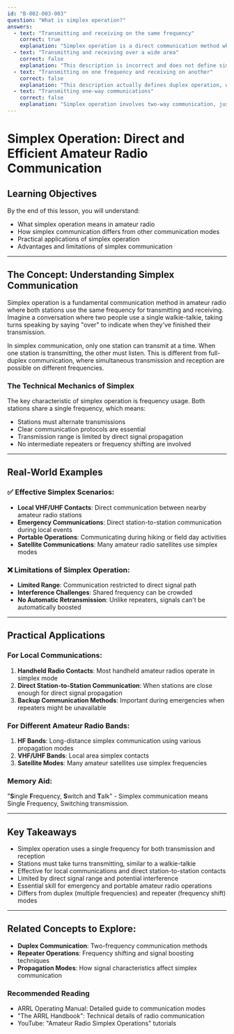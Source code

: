 ```yaml
---
id: "B-002-003-003"
question: "What is simplex operation?"
answers:
  - text: "Transmitting and receiving on the same frequency"
    correct: true
    explanation: "Simplex operation is a direct communication method where both stations use the same frequency for transmission and reception. This means stations take turns communicating, with only one station transmitting at a time, similar to a two-way radio walkie-talkie system where users must say 'over' to indicate they've finished speaking and the other station can now transmit."
  - text: "Transmitting and receiving over a wide area"
    correct: false
    explanation: "This description is incorrect and does not define simplex operation. While some radio systems can communicate over wide areas, simplex operation specifically refers to the communication method of using a single frequency for both transmission and reception, not the geographic coverage of the communication."
  - text: "Transmitting on one frequency and receiving on another"
    correct: false
    explanation: "This description actually defines duplex operation, where different frequencies are used for transmission and reception. In simplex operation, only a single frequency is used, and stations must alternate their transmissions."
  - text: "Transmitting one-way communications"
    correct: false
    explanation: "Simplex operation involves two-way communication, just not simultaneously. Both stations can transmit and receive, but only on a single frequency where they take turns communicating."
---
```


# Simplex Operation: Direct and Efficient Amateur Radio Communication

## Learning Objectives
By the end of this lesson, you will understand:
- What simplex operation means in amateur radio
- How simplex communication differs from other communication modes
- Practical applications of simplex operation
- Advantages and limitations of simplex communication

---

## The Concept: Understanding Simplex Communication

Simplex operation is a fundamental communication method in amateur radio where both stations use the same frequency for transmitting and receiving. Imagine a conversation where two people use a single walkie-talkie, taking turns speaking by saying "over" to indicate when they've finished their transmission.

In simplex communication, only one station can transmit at a time. When one station is transmitting, the other must listen. This is different from full-duplex communication, where simultaneous transmission and reception are possible on different frequencies.

### The Technical Mechanics of Simplex

The key characteristic of simplex operation is frequency usage. Both stations share a single frequency, which means:
- Stations must alternate transmissions
- Clear communication protocols are essential
- Transmission range is limited by direct signal propagation
- No intermediate repeaters or frequency shifting are involved

---

## Real-World Examples

### ✅ Effective Simplex Scenarios:
- **Local VHF/UHF Contacts**: Direct communication between nearby amateur radio stations
- **Emergency Communications**: Direct station-to-station communication during local events
- **Portable Operations**: Communicating during hiking or field day activities
- **Satellite Communications**: Many amateur radio satellites use simplex modes

### ❌ Limitations of Simplex Operation:
- **Limited Range**: Communication restricted to direct signal path
- **Interference Challenges**: Shared frequency can be crowded
- **No Automatic Retransmission**: Unlike repeaters, signals can't be automatically boosted

---

## Practical Applications

### For Local Communications:
1. **Handheld Radio Contacts**: Most handheld amateur radios operate in simplex mode
2. **Direct Station-to-Station Communication**: When stations are close enough for direct signal propagation
3. **Backup Communication Methods**: Important during emergencies when repeaters might be unavailable

### For Different Amateur Radio Bands:
1. **HF Bands**: Long-distance simplex communication using various propagation modes
2. **VHF/UHF Bands**: Local area simplex contacts
3. **Satellite Modes**: Many amateur satellites use simplex frequencies

### Memory Aid:
"**S**ingle **F**requency, **S**witch and **T**alk" - Simplex communication means Single Frequency, Switching transmission.

---

## Key Takeaways

- Simplex operation uses a single frequency for both transmission and reception
- Stations must take turns transmitting, similar to a walkie-talkie
- Effective for local communications and direct station-to-station contacts
- Limited by direct signal range and potential interference
- Essential skill for emergency and portable amateur radio operations
- Differs from duplex (multiple frequencies) and repeater (frequency shift) modes

---

## Related Concepts to Explore:
- **Duplex Communication**: Two-frequency communication methods
- **Repeater Operations**: Frequency shifting and signal boosting techniques
- **Propagation Modes**: How signal characteristics affect simplex communication

### Recommended Reading
- ARRL Operating Manual: Detailed guide to communication modes
- "The ARRL Handbook": Technical details of radio communication
- YouTube: "Amateur Radio Simplex Operations" tutorials